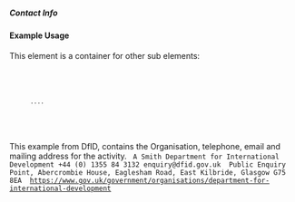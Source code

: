 ===== Contact Info ===== 
{{for revison 1.03}}
==== Example Usage ====
This element is a container for other sub elements:
<code xml>
    <contact-info type="">
       ....
    </contact-info>
</code>

This example from DfID, contains the Organisation, telephone, email and mailing address for the activity.  
<code>
<contact-info type="">
<person-name>A Smith</person-name>
<organisation>Department for International Development</organisation>
<telephone>+44 (0) 1355 84 3132</telephone>
<email>enquiry@dfid.gov.uk</email>
<mailing-address>
Public Enquiry Point, Abercrombie House, Eaglesham Road, East Kilbride, Glasgow G75 8EA
</mailing-address>
<website>https://www.gov.uk/government/organisations/department-for-international-development</website>
</contact-info>
</code>